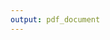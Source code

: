 ```yaml
---
output: pdf_document
---
```

\thispagestyle{empty}
 <!-- \begin{titlepage} -->
\begin{bfseries}
  \vspace*{-2cm}
  \begin{center}
    \large
    POLITECNICO DI MILANO\\
    \large
    Corso di Laurea Magistrale in Ingegneria Biomedica\\
    Dipartimento di Elettronica, Informazione e Bioingegneria\\
    \vspace*{1cm}
    \begin{figure}[htbp]
      \begin{center}
        \includegraphics[width=4cm]{img/polimi}
  %	\psfig{file=img/polimi.png,width=3.5cm}
      \end{center}
    \end{figure}
    \vspace*{1cm} \LARGE



    \textbf{LA MANUTENZIONE DELLE APPARECCHIATURE BIOMEDICHE NELL'ERA DELLE TECNOLOGIE DIGITALI}\\




  \end{center}
  \vspace*{1cm} \large
  \begin{flushleft}


    Relatore: Prof. Veronica Cimolin \\
    Correlatore: Ing. Daniela Motta

  \end{flushleft}
  \vspace*{1.0cm}
  \begin{flushright}


    Tesi di Laurea di:\\ Francesco Raffaele Tranquillo, matricola 905980 \\


  \end{flushright}
  \vspace*{0.5cm}
  \begin{center}



    Anno Accademico 2018-2019
  \end{center}
\end{bfseries}
